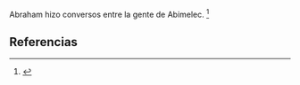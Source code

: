 Abraham hizo conversos entre la gente de Abimelec. <ref>{{lib|LU|93|9|4}}</ref> 

== Referencias ==

<references />
